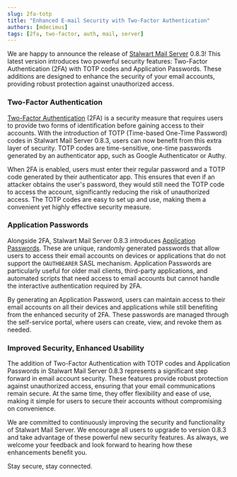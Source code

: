 ```yaml
---
slug: 2fa-totp
title: "Enhanced E-mail Security with Two-Factor Authentication"
authors: [mdecimus]
tags: [2fa, two-factor, auth, mail, server]
---
```


We are happy to announce the release of [Stalwart Mail Server](https://github.com/stalwartlabs/mail-server) 0.8.3! This latest version introduces two powerful security features: Two-Factor Authentication (2FA) with TOTP codes and Application Passwords. These additions are designed to enhance the security of your email accounts, providing robust protection against unauthorized access.

### Two-Factor Authentication

[Two-Factor Authentication](/docs/auth/2fa) (2FA) is a security measure that requires users to provide two forms of identification before gaining access to their accounts. With the introduction of TOTP (Time-based One-Time Password) codes in Stalwart Mail Server 0.8.3, users can now benefit from this extra layer of security. TOTP codes are time-sensitive, one-time passwords generated by an authenticator app, such as Google Authenticator or Authy.

When 2FA is enabled, users must enter their regular password and a TOTP code generated by their authenticator app. This ensures that even if an attacker obtains the user's password, they would still need the TOTP code to access the account, significantly reducing the risk of unauthorized access. The TOTP codes are easy to set up and use, making them a convenient yet highly effective security measure.

### Application Passwords

Alongside 2FA, Stalwart Mail Server 0.8.3 introduces [Application Passwords](/docs/auth/app-password). These are unique, randomly generated passwords that allow users to access their email accounts on devices or applications that do not support the `OAUTHBEARER` SASL mechanism. Application Passwords are particularly useful for older mail clients, third-party applications, and automated scripts that need access to email accounts but cannot handle the interactive authentication required by 2FA.

By generating an Application Password, users can maintain access to their email accounts on all their devices and applications while still benefiting from the enhanced security of 2FA. These passwords are managed through the self-service portal, where users can create, view, and revoke them as needed.

### Improved Security, Enhanced Usability

The addition of Two-Factor Authentication with TOTP codes and Application Passwords in Stalwart Mail Server 0.8.3 represents a significant step forward in email account security. These features provide robust protection against unauthorized access, ensuring that your email communications remain secure. At the same time, they offer flexibility and ease of use, making it simple for users to secure their accounts without compromising on convenience.

We are committed to continuously improving the security and functionality of Stalwart Mail Server. We encourage all users to upgrade to version 0.8.3 and take advantage of these powerful new security features. As always, we welcome your feedback and look forward to hearing how these enhancements benefit you.

Stay secure, stay connected.
